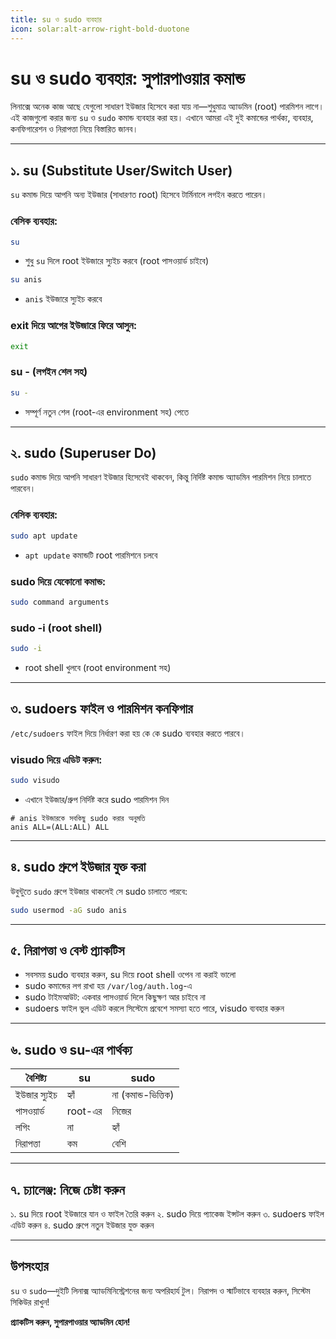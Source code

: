 ```yaml
---
title: su ও sudo ব্যবহার
icon: solar:alt-arrow-right-bold-duotone
---
```


# su ও sudo ব্যবহার: সুপারপাওয়ার কমান্ড

লিনাক্সে অনেক কাজ আছে যেগুলো সাধারণ ইউজার হিসেবে করা যায় না—শুধুমাত্র অ্যাডমিন (root) পারমিশন লাগে। এই কাজগুলো করার জন্য `su` ও `sudo` কমান্ড ব্যবহার করা হয়। এখানে আমরা এই দুই কমান্ডের পার্থক্য, ব্যবহার, কনফিগারেশন ও নিরাপত্তা নিয়ে বিস্তারিত জানব।

---

## ১. su (Substitute User/Switch User)

`su` কমান্ড দিয়ে আপনি অন্য ইউজার (সাধারণত root) হিসেবে টার্মিনালে লগইন করতে পারেন।

### বেসিক ব্যবহার:

```bash
su
```

- শুধু `su` দিলে root ইউজারে স্যুইচ করবে (root পাসওয়ার্ড চাইবে)

```bash
su anis
```

- `anis` ইউজারে স্যুইচ করবে

### exit দিয়ে আগের ইউজারে ফিরে আসুন:

```bash
exit
```

### su - (লগইন শেল সহ)

```bash
su -
```

- সম্পূর্ণ নতুন শেল (root-এর environment সহ) পেতে

---

## ২. sudo (Superuser Do)

`sudo` কমান্ড দিয়ে আপনি সাধারণ ইউজার হিসেবেই থাকবেন, কিন্তু নির্দিষ্ট কমান্ড অ্যাডমিন পারমিশন নিয়ে চালাতে পারবেন।

### বেসিক ব্যবহার:

```bash
sudo apt update
```

- `apt update` কমান্ডটি root পারমিশনে চলবে

### sudo দিয়ে যেকোনো কমান্ড:

```bash
sudo command arguments
```

### sudo -i (root shell)

```bash
sudo -i
```

- root shell খুলবে (root environment সহ)

---

## ৩. sudoers ফাইল ও পারমিশন কনফিগার

`/etc/sudoers` ফাইল দিয়ে নির্ধারণ করা হয় কে কে sudo ব্যবহার করতে পারবে।

### visudo দিয়ে এডিট করুন:

```bash
sudo visudo
```

- এখানে ইউজার/গ্রুপ নির্দিষ্ট করে sudo পারমিশন দিন

```
# anis ইউজারকে সবকিছু sudo করার অনুমতি
anis ALL=(ALL:ALL) ALL
```

---

## ৪. sudo গ্রুপে ইউজার যুক্ত করা

উবুন্টুতে `sudo` গ্রুপে ইউজার থাকলেই সে sudo চালাতে পারবে:

```bash
sudo usermod -aG sudo anis
```

---

## ৫. নিরাপত্তা ও বেস্ট প্র্যাকটিস

- সবসময় sudo ব্যবহার করুন, su দিয়ে root shell ওপেন না করাই ভালো
- sudo কমান্ডের লগ রাখা হয় `/var/log/auth.log`-এ
- sudo টাইমআউট: একবার পাসওয়ার্ড দিলে কিছুক্ষণ আর চাইবে না
- sudoers ফাইল ভুল এডিট করলে সিস্টেমে প্রবেশে সমস্যা হতে পারে, visudo ব্যবহার করুন

---

## ৬. sudo ও su-এর পার্থক্য

| বৈশিষ্ট্য | su | sudo |
|-----------|----|------|
| ইউজার স্যুইচ | হ্যাঁ | না (কমান্ড-ভিত্তিক) |
| পাসওয়ার্ড | root-এর | নিজের |
| লগিং | না | হ্যাঁ |
| নিরাপত্তা | কম | বেশি |

---

## ৭. চ্যালেঞ্জ: নিজে চেষ্টা করুন

১. su দিয়ে root ইউজারে যান ও ফাইল তৈরি করুন
২. sudo দিয়ে প্যাকেজ ইন্সটল করুন
৩. sudoers ফাইল এডিট করুন
৪. sudo গ্রুপে নতুন ইউজার যুক্ত করুন

---

## উপসংহার

`su` ও `sudo`—দুইটি লিনাক্স অ্যাডমিনিস্ট্রেশনের জন্য অপরিহার্য টুল। নিরাপদ ও স্মার্টভাবে ব্যবহার করুন, সিস্টেম সিকিউর রাখুন!

**প্র্যাকটিস করুন, সুপারপাওয়ার অ্যাডমিন হোন!**
